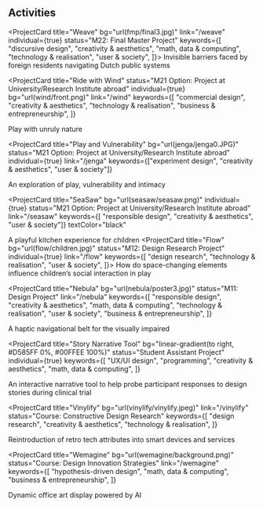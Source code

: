 
## Activities

<ProjectCard
  title="Weave"
  bg="url(fmp/final3.jpg)"
  link="/weave"
  individual={true}
  status="M22: Final Master Project"
  keywords={[
    "discursive design",
    "creativity & aesthetics",
    "math, data & computing",
    "technology & realisation",
    "user & society",
]}> Invisible barriers faced by foreign residents navigating Dutch public systems

</ProjectCard>

<ProjectCard
  title="Ride with Wind"
  status="M21 Option: Project at University/Research Institute abroad"
  individual={true}
  bg="url(wind/front.png)"
  link="/wind"
  keywords={[
    "commercial design",
    "creativity & aesthetics",
    "technology & realisation",
    "business & entrepreneurship",
  ]}
>
  Play with unruly nature
</ProjectCard>

<ProjectCard
  title="Play and Vulnerability"
  bg="url(jenga/jenga0.JPG)"
  status="M21 Option: Project at University/Research Institute abroad"
  individual={true}
  link="/jenga"
  keywords={["experiment design", "creativity & aesthetics", "user & society"]}
>
  An exploration of play, vulnerability and intimacy
</ProjectCard>

<ProjectCard
  title="SeaSaw"
  bg="url(seasaw/seasaw.png)"
  individual={true}
  status="M21 Option: Project at University/Research Institute abroad"
  link="/seasaw"
  keywords={[ "responsible design", "creativity & aesthetics", "user & society"]}
  textColor="black"
>
  A playful kitchen experience for children
</ProjectCard>
<ProjectCard
  title="Flow"
  bg="url(flow/children.jpg)"
  status="M12: Design Research Project"
  individual={true}
  link="/flow"
  keywords={[
    "design research",
    "technology & realisation",
    "user & society",
]}>
How do space-changing elements influence children’s social interaction in play

</ProjectCard>

<ProjectCard
  title="Nebula"
  bg="url(nebula/poster3.jpg)"
  status="M11: Design Project"
  link="/nebula"
  keywords={[
    "responsible design",
    "creativity & aesthetics",
    "math, data & computing",
    "technology & realisation",
    "user & society",
    "business & entrepreneurship",
  ]}
>
  A haptic navigational belt for the visually impaired
</ProjectCard>

<!--  <ProjectCard
title="Meet"
bg="linear-gradient(to right, #662D8C 0%, #ED1E79 100%)"
status="Completed"
keywords={["internet of things", "growing systems"]}

> An IoT device for your distant loved ones

</ProjectCard> -->

<!-- <ProjectCard
title="Kami"
bg="linear-gradient(to right, #D4145A 0%, #FBB03B 100%)"
status="Completed"
keywords={["pragmatism philosophy"]}

> When a booking rental service connects the past, current and future

</ProjectCard>  -->

<ProjectCard
  title="Story Narrative Tool"
  bg="linear-gradient(to right, #D585FF 0%, #00FFEE 100%)"
  status="Student Assistant Project"
  individual={true}
  keywords={[
    "UX/UI design",
    "programming",
    "creativity & aesthetics",
    "math, data & computing",
  ]}
>
  An interactive narrative tool to help probe participant responses to design
  stories during clinical trial
</ProjectCard>

<ProjectCard
  title="Vinylify"
  bg="url(vinylify/vinylify.jpeg)"
  link="/vinylify"
  status="Course: Constructive Design Research"
  keywords={[
    "design research",
    "creativity & aesthetics",
    "technology & realisation",
  ]}
>
  Reintroduction of retro tech attributes into smart devices and services
</ProjectCard>

<!--
<ProjectCard
  title="Who care for the carers"
  bg="linear-gradient(to right, #D585FF 0%, #00FFEE 100%)"
  status="Completed"
  keywords={[
    "healthcare",
    "mental health",
    "ui/ux design",
    "design sprint",
    "dutch design week",
  ]}
></ProjectCard> -->

<ProjectCard
  title="Wemagine"
  bg="url(wemagine/background.png)"
  status="Course: Design Innovation Strategies"
  link="/wemagine"
  keywords={[
    "hypothesis-driven design",
    "math, data & computing",
    "business & entrepreneurship",
  ]}
>
  Dynamic office art display powered by AI
</ProjectCard>

<!--
<ProjectCard
  title="Face Recognition"
  bg="linear-gradient(to right, #D585FF 0%, #00FFEE 100%)"
  status="Completed"
  link="/face"
  keywords={["artificial intelligence", "neural network"]}
>
  Applied artificial intelligence in facial recognition
</ProjectCard>

<ProjectCard
  title="Argonaut"
  bg="linear-gradient(to right, #D585FF 0%, #00FFEE 100%)"
  status="Completed"
  link="/argonaut"
  keywords={["micro-frontend architecture", "typescript", "corporate project"]}
>
  Micro frontend framework with run-time integration
</ProjectCard>
-->

